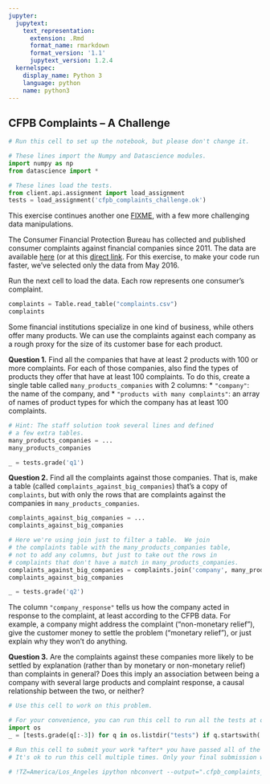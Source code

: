 ```yaml
---
jupyter:
  jupytext:
    text_representation:
      extension: .Rmd
      format_name: rmarkdown
      format_version: '1.1'
      jupytext_version: 1.2.4
  kernelspec:
    display_name: Python 3
    language: python
    name: python3
---
```


## CFPB Complaints -- A Challenge

```python
# Run this cell to set up the notebook, but please don't change it.

# These lines import the Numpy and Datascience modules.
import numpy as np
from datascience import *

# These lines load the tests.
from client.api.assignment import load_assignment 
tests = load_assignment('cfpb_complaints_challenge.ok')
```

This exercise continues another one [FIXME](), with a few more challenging data manipulations.

The Consumer Financial Protection Bureau has collected and published consumer complaints against financial companies since 2011.  The data are available [here](https://dev.socrata.com/foundry/data.consumerfinance.gov/jhzv-w97w) (or at this [direct link](https://data.consumerfinance.gov/resource/jhzv-w97w.csv).  For this exercise, to make your code run faster, we've selected only the data from May 2016.

Run the next cell to load the data.  Each row represents one consumer's complaint.

```python
complaints = Table.read_table("complaints.csv")
complaints
```

Some financial institutions specialize in one kind of business, while others offer many products.  We can use the complaints against each company as a rough proxy for the size of its customer base for each product.  

**Question 1.** Find all the companies that have at least 2 products with 100 or more complaints.  For each of those companies, also find the types of products they offer that have at least 100 complaints.  To do this, create a single table called `many_products_companies` with 2 columns: 
* `"company"`: the name of the company, and
* `"products with many complaints"`: an array of names of product types for which the company has at least 100 complaints.

```python
# Hint: The staff solution took several lines and defined
# a few extra tables.
many_products_companies = ...
many_products_companies
```

```python
_ = tests.grade('q1')
```

**Question 2.** Find all the complaints against those companies.  That is, make a table (called `complaints_against_big_companies`) that's a copy of `complaints`, but with only the rows that are complaints against the companies in `many_products_companies`.

```python
complaints_against_big_companies = ...
complaints_against_big_companies
```

```python
# Here we're using join just to filter a table.  We join
# the complaints table with the many_products_companies table,
# not to add any columns, but just to take out the rows in
# complaints that don't have a match in many_products_companies.
complaints_against_big_companies = complaints.join('company', many_products_companies.select(0))
complaints_against_big_companies
```

```python
_ = tests.grade('q2')
```

The column `"company_response"` tells us how the company acted in response to the complaint, at least according to the CFPB data. For example, a company might address the complaint ("non-monetary relief"), give the customer money to settle the problem ("monetary relief"), or just explain why they won't do anything.

**Question 3.** Are the complaints against these companies more likely to be settled by explanation (rather than by monetary or non-monetary relief) than complaints in general?  Does this imply an association between being a company with several large products and complaint response, a causal relationship between the two, or neither?

```python
# Use this cell to work on this problem.
```

```python
# For your convenience, you can run this cell to run all the tests at once!
import os
_ = [tests.grade(q[:-3]) for q in os.listdir("tests") if q.startswith('q')]
```

```python
# Run this cell to submit your work *after* you have passed all of the test cells.
# It's ok to run this cell multiple times. Only your final submission will be scored.

# !TZ=America/Los_Angeles ipython nbconvert --output=".cfpb_complaints_challenge_$(date +%m%d_%H%M)_submission.html" cfpb_complaints_challenge.ipynb
```
